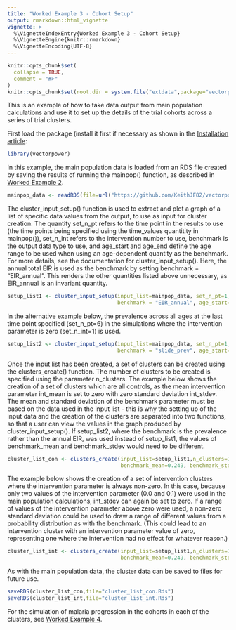 ```yaml
---
title: "Worked Example 3 - Cohort Setup"
output: rmarkdown::html_vignette
vignette: >
  %\VignetteIndexEntry{Worked Example 3 - Cohort Setup}
  %\VignetteEngine{knitr::rmarkdown}
  %\VignetteEncoding{UTF-8}
---
```


```r
knitr::opts_chunk$set(
  collapse = TRUE,
  comment = "#>"
)
knitr::opts_chunk$set(root.dir = system.file("extdata",package="vectorpower"))
```

This is an example of how to take data output from main population calculations and use it to set up the details of the trial cohorts across a series of trial clusters. 

First load the package (install it first if necessary as shown in the [Installation article](https://keithjf82.github.io/vectorpower/articles/B_installation.html):

```r
library(vectorpower)
```

In this example, the main population data is loaded from an RDS file created by saving the results of running the mainpop() function, as described in [Worked Example 2](https://keithjf82.github.io/vectorpower/articles/D_worked_example02.html).

```r
mainpop_data <- readRDS(file=url("https://github.com/KeithJF82/vectorpower/raw/master/inst/extdata/mainpop_data.Rds"))
```

The cluster_input_setup() function is used to extract and plot a graph of a list of specific data values from the output, to use as input for cluster creation. The quantity set_n_pt refers to the time point in the results to use (the time points being specified using the time_values quantitity in mainpop()), set_n_int refers to the intervention number to use, benchmark is the output data type to use, and age_start and age_end define the age range to be used when using an age-dependent quantity as the benchmark. For more details, see the documentation for cluster_input_setup(). Here, the annual total EIR is used as the benchmark by setting benchmark = "EIR_annual". This renders the other quantities listed above unnecessary, as EIR_annual is an invariant quantity.

```r
setup_list1 <- cluster_input_setup(input_list=mainpop_data, set_n_pt=1, set_n_int=1,
                                   benchmark = "EIR_annual", age_start=0.0, age_end=65.0)
```

In the alternative example below, the prevalence across all ages at the last time point specified (set_n_pt=6) in the simulations where the intervention parameter is zero (set_n_int=1) is used.

```r
setup_list2 <- cluster_input_setup(input_list=mainpop_data, set_n_pt=1, set_n_int=1,
                                   benchmark = "slide_prev", age_start=0.0, age_end=65.0)
```

Once the input list has been created, a set of clusters can be created using the clusters_create() function. The number of clusters to be created is specified using the parameter n_clusters. The example below shows the creation of a set of clusters which are all controls, as the mean intervention parameter int_mean is set to zero with zero standard deviation int_stdev. The mean and standard deviation of the benchmark parameter must be based on the data used in the input list - this is why the setting up of the input data and the creation of the clusters are separated into two functions, so that a user can view the values in the graph produced by cluster_input_setup(). If setup_list2, where the benchmark is the prevalence rather than the annual EIR, was used instead of setup_list1, the values of benchmark_mean and benchmark_stdev would need to be different.

```r
cluster_list_con <- clusters_create(input_list=setup_list1,n_clusters=10,
                                    benchmark_mean=0.249, benchmark_stdev=0.085, int_mean=0.0, int_stdev=0.0)
```

The example below shows the creation of a set of intervention clusters where the intervention parameter is always non-zero. In this case, because only two values of the intervention parameter (0.0 and 0.1) were used in the main population calculations, int_stdev can again be set to zero. If a range of values of the intervention parameter above zero were used, a non-zero standard deviation could be used to draw a range of different values from a probability distribution as with the benchmark. (This could lead to an intervention cluster with an intervention parameter value of zero, representing one where the intervention had no effect for whatever reason.)

```r
cluster_list_int <- clusters_create(input_list=setup_list1,n_clusters=10,
                                    benchmark_mean=0.249, benchmark_stdev=0.085,int_mean=0.1, int_stdev=0.0)
```

As with the main population data, the cluster data can be saved to files for future use.

```r
saveRDS(cluster_list_con,file="cluster_list_con.Rds")
saveRDS(cluster_list_int,file="cluster_list_int.Rds")
```

For the simulation of malaria progression in the cohorts in each of the clusters, see [Worked Example 4](https://keithjf82.github.io/vectorpower/articles/F_worked_example04.html).


